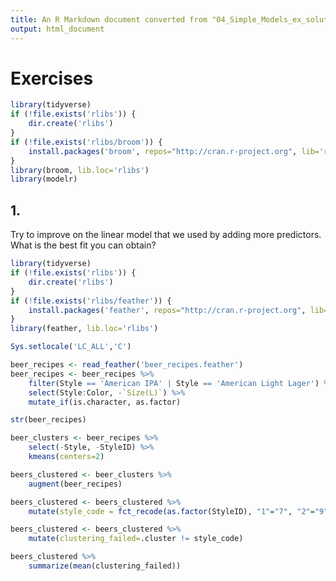 ```yaml
---
title: An R Markdown document converted from "04_Simple_Models_ex_solutions.ipynb"
output: html_document
---
```


# Exercises

```r
library(tidyverse)
if (!file.exists('rlibs')) {
    dir.create('rlibs')
}
if (!file.exists('rlibs/broom')) {
    install.packages('broom', repos="http://cran.r-project.org", lib='rlibs')
}
library(broom, lib.loc='rlibs')
library(modelr)
```

## 1.

Try to improve on the linear model that we used by adding more predictors. What is the best fit you can obtain?

```r
library(tidyverse)
if (!file.exists('rlibs')) {
    dir.create('rlibs')
}
if (!file.exists('rlibs/feather')) {
    install.packages('feather', repos="http://cran.r-project.org", lib='rlibs')
}
library(feather, lib.loc='rlibs')

Sys.setlocale('LC_ALL','C')

beer_recipes <- read_feather('beer_recipes.feather')
beer_recipes <- beer_recipes %>%
    filter(Style == 'American IPA' | Style == 'American Light Lager') %>%
    select(Style:Color, -`Size(L)`) %>%
    mutate_if(is.character, as.factor)

str(beer_recipes)
```

```r
beer_clusters <- beer_recipes %>%
    select(-Style, -StyleID) %>%
    kmeans(centers=2)
```

```r
beers_clustered <- beer_clusters %>%
    augment(beer_recipes)
```

```r
beers_clustered <- beers_clustered %>%
    mutate(style_code = fct_recode(as.factor(StyleID), "1"="7", "2"="9"))
```

```r
beers_clustered <- beers_clustered %>%
    mutate(clustering_failed=.cluster != style_code)
```

```r
beers_clustered %>%
    summarize(mean(clustering_failed))
```

